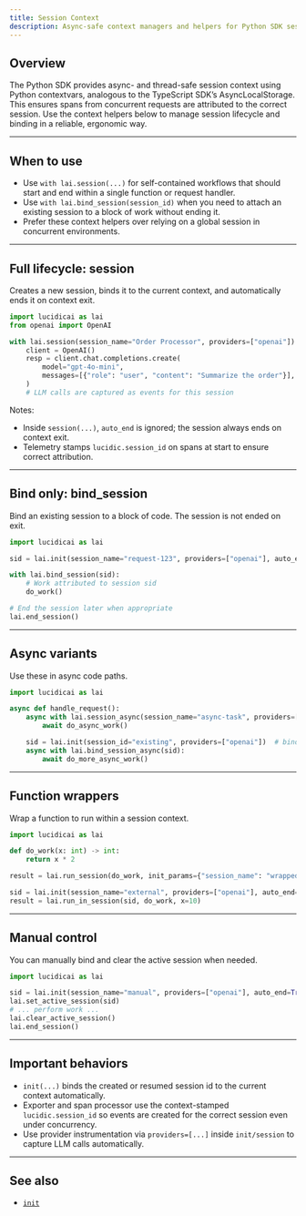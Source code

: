```yaml
---
title: Session Context
description: Async-safe context managers and helpers for Python SDK sessions
---
```


## Overview

The Python SDK provides async- and thread-safe session context using Python contextvars, analogous to the TypeScript SDK’s AsyncLocalStorage. This ensures spans from concurrent requests are attributed to the correct session. Use the context helpers below to manage session lifecycle and binding in a reliable, ergonomic way.

---

## When to use

- Use `with lai.session(...)` for self-contained workflows that should start and end within a single function or request handler.
- Use `with lai.bind_session(session_id)` when you need to attach an existing session to a block of work without ending it.
- Prefer these context helpers over relying on a global session in concurrent environments.

---

## Full lifecycle: session

Creates a new session, binds it to the current context, and automatically ends it on context exit.

```python
import lucidicai as lai
from openai import OpenAI

with lai.session(session_name="Order Processor", providers=["openai"]):
    client = OpenAI()
    resp = client.chat.completions.create(
        model="gpt-4o-mini",
        messages=[{"role": "user", "content": "Summarize the order"}],
    )
    # LLM calls are captured as events for this session
```

Notes:
- Inside `session(...)`, `auto_end` is ignored; the session always ends on context exit.
- Telemetry stamps `lucidic.session_id` on spans at start to ensure correct attribution.

---

## Bind only: bind_session

Bind an existing session to a block of code. The session is not ended on exit.

```python
import lucidicai as lai

sid = lai.init(session_name="request-123", providers=["openai"], auto_end=False)

with lai.bind_session(sid):
    # Work attributed to session sid
    do_work()

# End the session later when appropriate
lai.end_session()
```

---

## Async variants

Use these in async code paths.

```python
import lucidicai as lai

async def handle_request():
    async with lai.session_async(session_name="async-task", providers=["openai"]):
        await do_async_work()

    sid = lai.init(session_id="existing", providers=["openai"])  # bind context
    async with lai.bind_session_async(sid):
        await do_more_async_work()
```

---

## Function wrappers

Wrap a function to run within a session context.

```python
import lucidicai as lai

def do_work(x: int) -> int:
    return x * 2

result = lai.run_session(do_work, init_params={"session_name": "wrapped", "providers": ["openai"]}, x=5)

sid = lai.init(session_name="external", providers=["openai"], auto_end=False)
result = lai.run_in_session(sid, do_work, x=10)
```

---

## Manual control

You can manually bind and clear the active session when needed.

```python
import lucidicai as lai

sid = lai.init(session_name="manual", providers=["openai"], auto_end=True)
lai.set_active_session(sid)
# ... perform work ...
lai.clear_active_session()
lai.end_session()
```

---

## Important behaviors

- `init(...)` binds the created or resumed session id to the current context automatically.
- Exporter and span processor use the context-stamped `lucidic.session_id` so events are created for the correct session even under concurrency.
- Use provider instrumentation via `providers=[...]` inside `init/session` to capture LLM calls automatically.

---

## See also

- [`init`](/python-sdk/init)

